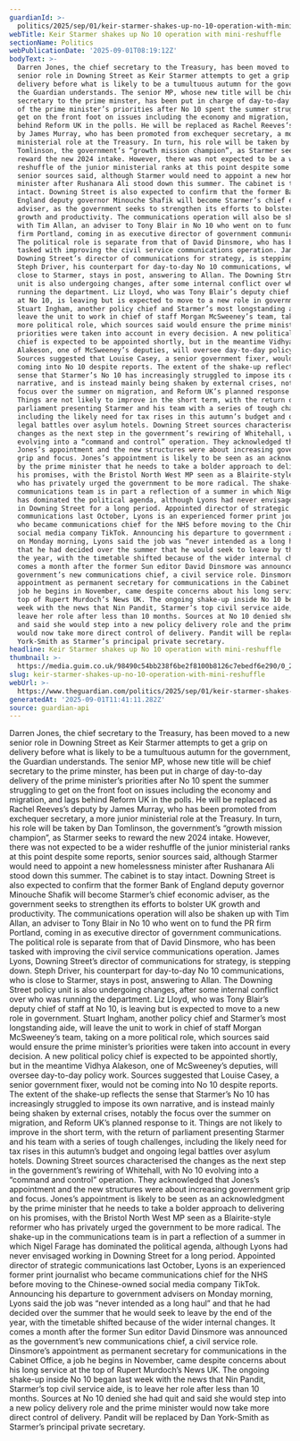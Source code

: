 ```yaml
---
guardianId: >-
  politics/2025/sep/01/keir-starmer-shakes-up-no-10-operation-with-mini-reshuffle
webTitle: Keir Starmer shakes up No 10 operation with mini-reshuffle
sectionName: Politics
webPublicationDate: '2025-09-01T08:19:12Z'
bodyText: >-
  Darren Jones, the chief secretary to the Treasury, has been moved to a new
  senior role in Downing Street as Keir Starmer attempts to get a grip on
  delivery before what is likely to be a tumultuous autumn for the government,
  the Guardian understands. The senior MP, whose new title will be chief
  secretary to the prime minster, has been put in charge of day-to-day delivery
  of the prime minister’s priorities after No 10 spent the summer struggling to
  get on the front foot on issues including the economy and migration, and lags
  behind Reform UK in the polls. He will be replaced as Rachel Reeves’s deputy
  by James Murray, who has been promoted from exchequer secretary, a more junior
  ministerial role at the Treasury. In turn, his role will be taken by Dan
  Tomlinson, the government’s “growth mission champion”, as Starmer seeks to
  reward the new 2024 intake. However, there was not expected to be a wider
  reshuffle of the junior ministerial ranks at this point despite some reports,
  senior sources said, although Starmer would need to appoint a new homelessness
  minister after Rushanara Ali stood down this summer. The cabinet is to stay
  intact. Downing Street is also expected to confirm that the former Bank of
  England deputy governor Minouche Shafik will become Starmer’s chief economic
  adviser, as the government seeks to strengthen its efforts to bolster UK
  growth and productivity. The communications operation will also be shaken up
  with Tim Allan, an adviser to Tony Blair in No 10 who went on to fund the PR
  firm Portland, coming in as executive director of government communications.
  The political role is separate from that of David Dinsmore, who has been
  tasked with improving the civil service communications operation. James Lyons,
  Downing Street’s director of communications for strategy, is stepping down.
  Steph Driver, his counterpart for day-to-day No 10 communications, who is
  close to Starmer, stays in post, answering to Allan. The Downing Street policy
  unit is also undergoing changes, after some internal conflict over who was
  running the department. Liz Lloyd, who was Tony Blair’s deputy chief of staff
  at No 10, is leaving but is expected to move to a new role in government.
  Stuart Ingham, another policy chief and Starmer’s most longstanding aide, will
  leave the unit to work in chief of staff Morgan McSweeney’s team, taking on a
  more political role, which sources said would ensure the prime minister’s
  priorities were taken into account in every decision. A new political policy
  chief is expected to be appointed shortly, but in the meantime Vidhya
  Alakeson, one of McSweeney’s deputies, will oversee day-to-day policy work.
  Sources suggested that Louise Casey, a senior government fixer, would not be
  coming into No 10 despite reports. The extent of the shake-up reflects the
  sense that Starmer’s No 10 has increasingly struggled to impose its own
  narrative, and is instead mainly being shaken by external crises, notably the
  focus over the summer on migration, and Reform UK’s planned response to it.
  Things are not likely to improve in the short term, with the return of
  parliament presenting Starmer and his team with a series of tough challenges,
  including the likely need for tax rises in this autumn’s budget and ongoing
  legal battles over asylum hotels. Downing Street sources characterised the
  changes as the next step in the government’s rewiring of Whitehall, with No 10
  evolving into a “command and control” operation. They acknowledged that
  Jones’s appointment and the new structures were about increasing government
  grip and focus. Jones’s appointment is likely to be seen as an acknowledgment
  by the prime minister that he needs to take a bolder approach to delivering on
  his promises, with the Bristol North West MP seen as a Blairite-style reformer
  who has privately urged the government to be more radical. The shake-up in the
  communications team is in part a reflection of a summer in which Nigel Farage
  has dominated the political agenda, although Lyons had never envisaged working
  in Downing Street for a long period. Appointed director of strategic
  communications last October, Lyons is an experienced former print journalist
  who became communications chief for the NHS before moving to the Chinese-owned
  social media company TikTok. Announcing his departure to government advisers
  on Monday morning, Lyons said the job was “never intended as a long haul” and
  that he had decided over the summer that he would seek to leave by the end of
  the year, with the timetable shifted because of the wider internal changes. It
  comes a month after the former Sun editor David Dinsmore was announced as the
  government’s new communications chief, a civil service role. Dinsmore’s
  appointment as permanent secretary for communications in the Cabinet Office, a
  job he begins in November, came despite concerns about his long service at the
  top of Rupert Murdoch’s News UK. The ongoing shake-up inside No 10 began last
  week with the news that Nin Pandit, Starmer’s top civil service aide, is to
  leave her role after less than 10 months. Sources at No 10 denied she had quit
  and said she would step into a new policy delivery role and the prime minister
  would now take more direct control of delivery. Pandit will be replaced by Dan
  York-Smith as Starmer’s principal private secretary.
headline: Keir Starmer shakes up No 10 operation with mini-reshuffle
thumbnail: >-
  https://media.guim.co.uk/98490c54bb238f6be2f8100b8126c7ebedf6e290/0_293_2802_2240/500.jpg
slug: keir-starmer-shakes-up-no-10-operation-with-mini-reshuffle
webUrl: >-
  https://www.theguardian.com/politics/2025/sep/01/keir-starmer-shakes-up-no-10-operation-with-mini-reshuffle
generatedAt: '2025-09-01T11:41:11.282Z'
source: guardian-api
---
```

Darren Jones, the chief secretary to the Treasury, has been moved to a new senior role in Downing Street as Keir Starmer attempts to get a grip on delivery before what is likely to be a tumultuous autumn for the government, the Guardian understands. The senior MP, whose new title will be chief secretary to the prime minster, has been put in charge of day-to-day delivery of the prime minister’s priorities after No 10 spent the summer struggling to get on the front foot on issues including the economy and migration, and lags behind Reform UK in the polls. He will be replaced as Rachel Reeves’s deputy by James Murray, who has been promoted from exchequer secretary, a more junior ministerial role at the Treasury. In turn, his role will be taken by Dan Tomlinson, the government’s “growth mission champion”, as Starmer seeks to reward the new 2024 intake. However, there was not expected to be a wider reshuffle of the junior ministerial ranks at this point despite some reports, senior sources said, although Starmer would need to appoint a new homelessness minister after Rushanara Ali stood down this summer. The cabinet is to stay intact. Downing Street is also expected to confirm that the former Bank of England deputy governor Minouche Shafik will become Starmer’s chief economic adviser, as the government seeks to strengthen its efforts to bolster UK growth and productivity. The communications operation will also be shaken up with Tim Allan, an adviser to Tony Blair in No 10 who went on to fund the PR firm Portland, coming in as executive director of government communications. The political role is separate from that of David Dinsmore, who has been tasked with improving the civil service communications operation. James Lyons, Downing Street’s director of communications for strategy, is stepping down. Steph Driver, his counterpart for day-to-day No 10 communications, who is close to Starmer, stays in post, answering to Allan. The Downing Street policy unit is also undergoing changes, after some internal conflict over who was running the department. Liz Lloyd, who was Tony Blair’s deputy chief of staff at No 10, is leaving but is expected to move to a new role in government. Stuart Ingham, another policy chief and Starmer’s most longstanding aide, will leave the unit to work in chief of staff Morgan McSweeney’s team, taking on a more political role, which sources said would ensure the prime minister’s priorities were taken into account in every decision. A new political policy chief is expected to be appointed shortly, but in the meantime Vidhya Alakeson, one of McSweeney’s deputies, will oversee day-to-day policy work. Sources suggested that Louise Casey, a senior government fixer, would not be coming into No 10 despite reports. The extent of the shake-up reflects the sense that Starmer’s No 10 has increasingly struggled to impose its own narrative, and is instead mainly being shaken by external crises, notably the focus over the summer on migration, and Reform UK’s planned response to it. Things are not likely to improve in the short term, with the return of parliament presenting Starmer and his team with a series of tough challenges, including the likely need for tax rises in this autumn’s budget and ongoing legal battles over asylum hotels. Downing Street sources characterised the changes as the next step in the government’s rewiring of Whitehall, with No 10 evolving into a “command and control” operation. They acknowledged that Jones’s appointment and the new structures were about increasing government grip and focus. Jones’s appointment is likely to be seen as an acknowledgment by the prime minister that he needs to take a bolder approach to delivering on his promises, with the Bristol North West MP seen as a Blairite-style reformer who has privately urged the government to be more radical. The shake-up in the communications team is in part a reflection of a summer in which Nigel Farage has dominated the political agenda, although Lyons had never envisaged working in Downing Street for a long period. Appointed director of strategic communications last October, Lyons is an experienced former print journalist who became communications chief for the NHS before moving to the Chinese-owned social media company TikTok. Announcing his departure to government advisers on Monday morning, Lyons said the job was “never intended as a long haul” and that he had decided over the summer that he would seek to leave by the end of the year, with the timetable shifted because of the wider internal changes. It comes a month after the former Sun editor David Dinsmore was announced as the government’s new communications chief, a civil service role. Dinsmore’s appointment as permanent secretary for communications in the Cabinet Office, a job he begins in November, came despite concerns about his long service at the top of Rupert Murdoch’s News UK. The ongoing shake-up inside No 10 began last week with the news that Nin Pandit, Starmer’s top civil service aide, is to leave her role after less than 10 months. Sources at No 10 denied she had quit and said she would step into a new policy delivery role and the prime minister would now take more direct control of delivery. Pandit will be replaced by Dan York-Smith as Starmer’s principal private secretary.
